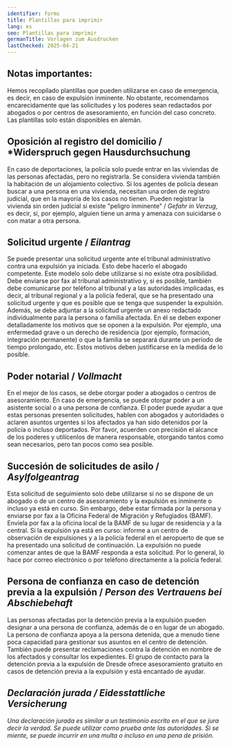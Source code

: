 ```yaml
---
identifier: forms
title: Plantillas para imprimir
lang: es
seo: Plantillas para imprimir
germanTitle: Vorlagen zum Ausdrucken
lastChecked: 2025-04-21
---
```


## Notas importantes:

Hemos recopilado plantillas que pueden utilizarse en caso de emergencia, es decir, en caso de expulsión inminente. 
No obstante, recomendamos encarecidamente que las solicitudes y los poderes sean redactados por abogados o por <InternalShortLink identifier="contacts">centros de asesoramiento</InternalShortLink>, en función del caso concreto. 
Las plantillas solo están disponibles en alemán.

## Oposición al registro del domicilio / *Widerspruch gegen Hausdurchsuchung

<ExternalShortLink identifier="form_search"/>

En caso de deportaciones, la policía solo puede entrar en las viviendas de las personas afectadas, pero no registrarla. 
Se considera vivienda también la habitación de un alojamiento colectivo. Si los agentes de policía desean buscar a una persona en una vivienda, necesitan una orden de registro judicial, que en la mayoría de los casos no tienen.
Pueden registrar la vivienda sin orden judicial si existe "peligro inminente" / *Gefahr in Verzug*, es decir, si, por ejemplo, alguien tiene un arma y amenaza con suicidarse o con matar a otra persona.

## Solicitud urgente / *Eilantrag*

<ExternalShortLink identifier="form_eilantrag"/>

Se puede presentar una solicitud urgente ante el tribunal administrativo contra una expulsión ya iniciada. Esto debe hacerlo el abogado competente.
Este modelo solo debe utilizarse si no existe otra posibilidad. Debe enviarse por fax al tribunal administrativo y, si es posible, también debe comunicarse por teléfono al tribunal y a las autoridades implicadas, es decir, al tribunal regional y a la policía federal, que se ha presentado una solicitud urgente y que es posible que se tenga que suspender la expulsión. 
Además, se debe adjuntar a la solicitud urgente un anexo redactado individualmente para la persona o familia afectada. 
En él se deben exponer detalladamente los motivos que se oponen a la expulsión. Por ejemplo, una enfermedad grave o un derecho de residencia (por ejemplo, formación, integración permanente) 
o que la familia se separará durante un período de tiempo prolongado, etc. Estos motivos deben justificarse en la medida de lo posible.

## Poder notarial / *Vollmacht*

<ExternalShortLink identifier="form_vollmacht"/>

En el mejor de los casos, se debe otorgar poder a abogados o centros de asesoramiento. En caso de emergencia, se puede otorgar poder a un asistente social o a una persona de confianza. 
El poder puede ayudar a que estas personas presenten solicitudes, hablen con abogados y autoridades o aclaren asuntos urgentes si los afectados ya han sido detenidos por la policía o incluso deportados. 
Por favor, acuerden con precisión el alcance de los poderes y utilícenlos de manera responsable, otorgando tantos como sean necesarios, pero tan pocos como sea posible.

## Succesión de solicitudes de asilo / *Asylfolgeantrag*

<ExternalShortLink identifier="form_followup"/>

Esta solicitud de seguimiento solo debe utilizarse si no se dispone de un abogado o de un centro de asesoramiento y la expulsión es inminente o incluso ya está en curso. 
Sin embargo, debe estar firmada por la persona y enviarse por fax a la Oficina Federal de Migración y Refugiados (BAMF). Envíela por fax a la oficina local de la BAMF de su lugar de residencia y a la central. 
Si la expulsión ya está en curso: informe a un centro de observación de expulsiones y a la policía federal en el aeropuerto de que se ha presentado una solicitud de continuación.
La expulsión no puede comenzar antes de que la BAMF responda a esta solicitud. Por lo general, lo hace por correo electrónico o por teléfono directamente a la policía federal.

## Persona de confianza en caso de detención previa a la expulsión / *Person des Vertrauens bei Abschiebehaft*

<ExternalShortLink identifier="form_detention"/>

Las personas afectadas por la detención previa a la expulsión pueden designar a una persona de confianza, además de o en lugar de un abogado. 
La persona de confianza apoya a la persona detenida, que a menudo tiene poca capacidad para gestionar sus asuntos en el centro de detención. 
También puede presentar reclamaciones contra la detención en nombre de los afectados y consultar los expedientes. 
El grupo de contacto para la detención previa a la expulsión de Dresde ofrece asesoramiento gratuito en casos de detención previa a la expulsión y está encantado de ayudar.

<Address identifier="abschiebehaftkontaktgruppe" />

## Declaración jurada / *Eidesstattliche Versicherung*

<ExternalShortLink identifier="form_affidavit"/>

Una declaración jurada es similar a un testimonio escrito en el que se jura decir la verdad.
Se puede utilizar como prueba ante las autoridades. Si se miente, se puede incurrir en una multa o incluso en una pena de prisión.

